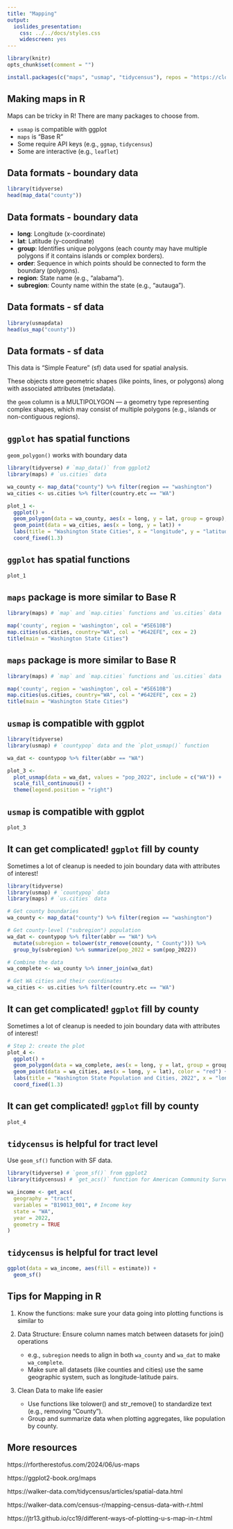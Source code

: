 ```yaml
---
title: "Mapping"
output:
  ioslides_presentation:
    css: ../../docs/styles.css
    widescreen: yes
---
```


```r
library(knitr)
opts_chunk$set(comment = "")

install.packages(c("maps", "usmap", "tidycensus"), repos = "https://cloud.r-project.org")
```

## Making maps in R

Maps can be tricky in R! There are many packages to choose from.

- `usmap` is compatible with ggplot
- `maps` is "Base R"
- Some require API keys (e.g., `ggmap`, `tidycensus`)
- Some are interactive (e.g., `leaflet`)

## Data formats - boundary data

```r
library(tidyverse)
head(map_data("county"))
```

## Data formats - boundary data

- **long**: Longitude (x-coordinate)
- **lat**: Latitude (y-coordinate)
- **group**: Identifies unique polygons (each county may have multiple polygons if it contains islands or complex borders).
- **order**: Sequence in which points should be connected to form the boundary (polygons).
- **region**: State name (e.g., "alabama").
- **subregion**: County name within the state (e.g., "autauga").

## Data formats - sf data {.codesmall}

```r
library(usmapdata)
head(us_map("county"))
```

## Data formats - sf data {.codesmall}

This data is "Simple Feature" (sf) data used for spatial analysis. 

These objects store geometric shapes (like points, lines, or polygons) along with associated attributes (metadata).

the `geom` column is a MULTIPOLYGON — a geometry type representing complex shapes, which may consist of multiple polygons (e.g., islands or non-contiguous regions).

## `ggplot` has spatial functions{.codesmall}

`geom_polygon()` works with boundary data

```r
library(tidyverse) # `map_data()` from ggplot2
library(maps) # `us.cities` data

wa_county <- map_data("county") %>% filter(region == "washington")
wa_cities <- us.cities %>% filter(country.etc == "WA")

plot_1 <- 
  ggplot() + 
  geom_polygon(data = wa_county, aes(x = long, y = lat, group = group), color = "black", fill = NA) +
  geom_point(data = wa_cities, aes(x = long, y = lat)) +
  labs(title = "Washington State Cities", x = "longitude", y = "latitude") +
  coord_fixed(1.3)
```

## `ggplot` has spatial functions{.codesmall}

```r
plot_1
```

## `maps` package is more similar to Base R

```r
library(maps) # `map` and `map.cities` functions and `us.cities` data

map('county', region = 'washington', col = "#5E610B")
map.cities(us.cities, country="WA", col = "#642EFE", cex = 2)
title(main = "Washington State Cities")
```

## `maps` package is more similar to Base R

```r
library(maps) # `map` and `map.cities` functions and `us.cities` data

map('county', region = 'washington', col = "#5E610B")
map.cities(us.cities, country="WA", col = "#642EFE", cex = 2)
title(main = "Washington State Cities")
```

## `usmap` is compatible with ggplot

```r
library(tidyverse)
library(usmap) # `countypop` data and the `plot_usmap()` function

wa_dat <- countypop %>% filter(abbr == "WA")

plot_3 <-
  plot_usmap(data = wa_dat, values = "pop_2022", include = c("WA")) +
  scale_fill_continuous() +
  theme(legend.position = "right")
```

## `usmap` is compatible with ggplot

```r
plot_3
```

## It can get complicated! `ggplot` fill by county {.codesmall}

Sometimes a lot of cleanup is needed to join boundary data with attributes of interest!

```r
library(tidyverse)
library(usmap) # `countypop` data
library(maps) # `us.cities` data

# Get county boundaries
wa_county <- map_data("county") %>% filter(region == "washington")

# Get county-level ("subregion") population
wa_dat <- countypop %>% filter(abbr == "WA") %>%
  mutate(subregion = tolower(str_remove(county, " County"))) %>%
  group_by(subregion) %>% summarize(pop_2022 = sum(pop_2022))

# Combine the data
wa_complete <- wa_county %>% inner_join(wa_dat)

# Get WA cities and their coordinates
wa_cities <- us.cities %>% filter(country.etc == "WA")
```

## It can get complicated! `ggplot` fill by county {.codesmall}

Sometimes a lot of cleanup is needed to join boundary data with attributes of interest!

```r
# Step 2: create the plot
plot_4 <-
  ggplot() + 
  geom_polygon(data = wa_complete, aes(x = long, y = lat, group = group, fill = pop_2022)) +
  geom_point(data = wa_cities, aes(x = long, y = lat), color = "red") +
  labs(title = "Washington State Population and Cities, 2022", x = "longitude", y = "latitude") +
  coord_fixed(1.3)
```

## It can get complicated! `ggplot` fill by county {.codesmall}

```r
plot_4
```

## `tidycensus` is helpful for tract level {.codesmall}

Use `geom_sf()` function with SF data.

```r
library(tidyverse) # `geom_sf()` from ggplot2
library(tidycensus) # `get_acs()` function for American Community Survey data

wa_income <- get_acs(
  geography = "tract", 
  variables = "B19013_001", # Income key 
  state = "WA", 
  year = 2022,
  geometry = TRUE
)
```

## `tidycensus` is helpful for tract level {.codesmall}

```r
ggplot(data = wa_income, aes(fill = estimate)) + 
  geom_sf()
```

## Tips for Mapping in R

1. Know the functions: make sure your data going into plotting functions is similar to 

2. Data Structure: Ensure column names match between datasets for join() operations

    - e.g., `subregion` needs to align in both `wa_county` and `wa_dat` to make `wa_complete`.
    - Make sure all datasets (like counties and cities) use the same geographic system, such as longitude-latitude pairs.

3. Clean Data to make life easier

    - Use functions like tolower() and str_remove() to standardize text (e.g., removing "County").
    - Group and summarize data when plotting aggregates, like population by county.

## More resources

https://rfortherestofus.com/2024/06/us-maps

https://ggplot2-book.org/maps

https://walker-data.com/tidycensus/articles/spatial-data.html

https://walker-data.com/census-r/mapping-census-data-with-r.html

https://jtr13.github.io/cc19/different-ways-of-plotting-u-s-map-in-r.html
